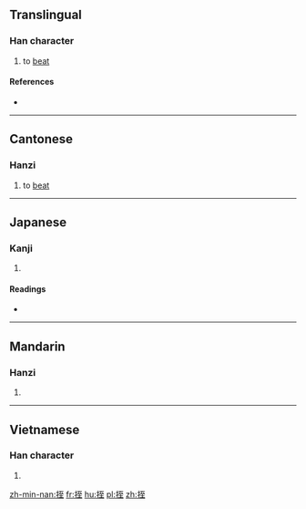 ==Translingual==

===Han character===
{{Han char|rn=64|rad=手|as=06|sn=9|four=5101<sub>4</sub>|canj=手一戈土 (QMIG)|ids=⿰[[扌]][[至]]}}

# {{context|Cantonese}} to [[beat]]

====References====
* {{Han ref|kx=0429.110|dkj=12025|dj=0778.060|hdz=31868.130|uh=6303|ud=25347|bh=CED9|bd=52953}}

----

==Cantonese==

===Hanzi===
{{yue-hanzi|jyut=[[zat1]], [[zat6]]|y=jat1, jat6}}

# to [[beat]]

----

==Japanese==

===Kanji===
{{ja-kanji|grade=|rs=手06}}

# {{defn|lang=ja|sort=手06}}

====Readings====
* {{ja-readings|on=[[ちつ]] (chitsu), [[じち]] (jichi), [[てつ]] (tetsu), [[でち]] (dechi)|kun=[[さす]] (sasu)}}

----

==Mandarin==

===Hanzi===
{{cmn-hanzi|pin=[[zhì]] ([[zhi4]])|wg=chih<sup>4</sup>}}

# {{defn|lang=cmn|sort=手06}}

----

==Vietnamese==

===Han character===
{{vi-hantu|chọi|rs=手06}}

# {{defn|lang=vi|sort=手06}}

[[zh-min-nan:挃]]
[[fr:挃]]
[[hu:挃]]
[[pl:挃]]
[[zh:挃]]